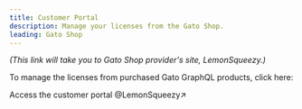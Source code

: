 ```yaml
---
title: Customer Portal
description: Manage your licenses from the Gato Shop.
leading: Gato Shop
---
```


_(This link will take you to Gato Shop provider's site, LemonSqueezy.)_

To manage the licenses from purchased Gato GraphQL products, click here:

<div className="flex justify-center"><Link className="not-prose btn text-slate-900 bg-gradient-to-r from-white/80 via-white to-white/80 hover:bg-white transition duration-150 ease-in-out group mb-4" href="https://shop.gatographql.com/billing" target="_blank">

Access the customer portal @LemonSqueezy&#x2197;

</Link></div>

